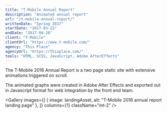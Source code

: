 ```yaml
---
title: "T-Mobile Annual Report"
description: "Animated annual report"
url: "/t-mobile-annual-report/"
writtenDate: "Spring 2017"
startDate: "2017-03-22"
endDate: "2017-04-28"
client: "T-Mobile"
clientUrl: "https://www.t-mobile.com/"
agency: "This Place"
agencyUrl: "https://thisplace.com/"
tools: "HTML, SCSS, JavaScript, Adobe AfterEffects"
---
```




The T-Mobile 2016 Annual Report is a two page static site with extensive animations triggered on scroll.

The animated graphs were created in Adobe After Effects and exported out in Javascript format for web integration by the front end team.

<Gallery
  images={[
    { image: landingAsset, alt: "T-Mobile 2016 annual report landing page" },
  ]}
  columns={1}
  className="mt-2"
/>
